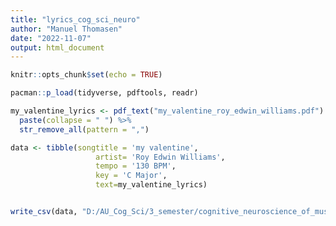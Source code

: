 ```yaml
---
title: "lyrics_cog_sci_neuro"
author: "Manuel Thomasen"
date: "2022-11-07"
output: html_document
---
```


```r
knitr::opts_chunk$set(echo = TRUE)
```

```r
pacman::p_load(tidyverse, pdftools, readr)

my_valentine_lyrics <- pdf_text("my_valentine_roy_edwin_williams.pdf") %>% read_lines() %>% 
  paste(collapse = " ") %>% 
  str_remove_all(pattern = ",")
```

```r
data <- tibble(songtitle = 'my valentine',
                   artist= 'Roy Edwin Williams',
                   tempo = '130 BPM',
                   key = 'C Major',
                   text=my_valentine_lyrics)


write_csv(data, "D:/AU_Cog_Sci/3_semester/cognitive_neuroscience_of_music_and_language/cognitive_neuroscience_of_music_and_language/Exam/lyric_data.csv")
```

